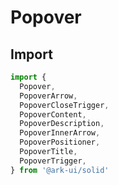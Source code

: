 
# Popover

<Intro />

## Import

```ts
import {
  Popover,
  PopoverArrow,
  PopoverCloseTrigger,
  PopoverContent,
  PopoverDescription,
  PopoverInnerArrow,
  PopoverPositioner,
  PopoverTitle,
  PopoverTrigger,
} from '@ark-ui/solid'
```
